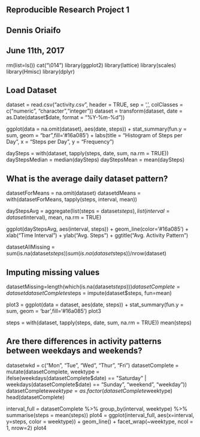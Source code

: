 ## Reproducible Research Project 1
## Dennis Oriaifo
## June 11th, 2017

rm(list=ls())
cat("\014")
library(ggplot2)
library(lattice)
library(scales)
library(Hmisc)
library(dplyr)

## Load Dataset
dataset = read.csv("activity.csv", header = TRUE, sep = ',', colClasses = c("numeric", "character","integer"))
dataset = transform(dataset, date = as.Date(dataset$date, format = "%Y-%m-%d"))

ggplot(data = na.omit(dataset), aes(date, steps)) + stat_summary(fun.y = sum, geom = "bar",fill='#16a085') +
  labs(title = "Histogram of Steps per Day", x = "Steps per Day", y = "Frequency")

daySteps = with(dataset, tapply(steps, date, sum, na.rm = TRUE))
dayStepsMedian = median(daySteps)
dayStepsMean = mean(daySteps)

## What is the average daily dataset pattern?
datasetForMeans = na.omit(dataset)
datasetdMeans = with(datasetForMeans, tapply(steps, interval, mean))

dayStepsAvg = aggregate(list(steps = dataset$steps), list(interval = dataset$interval), mean, na.rm = TRUE)

ggplot(dayStepsAvg, aes(interval, steps)) + geom_line(color='#16a085') + xlab("Time Interval") +
  ylab("Avg. Steps") + ggtitle("Avg. Activity Pattern") 


datasetAllMissing = sum(is.na(dataset$steps))
sum(is.na(dataset$steps))/nrow(dataset)

## Imputing missing values
datasetMissing=length(which(is.na(dataset$steps)))
datasetComplete = dataset
datasetComplete$steps = impute(dataset$steps, fun=mean)

plot3 = ggplot(data = dataset, aes(date, steps)) + stat_summary(fun.y = sum, geom =  'bar',fill='#16a085')
plot3

steps = with(dataset, tapply(steps, date, sum, na.rm = TRUE))
mean(steps)

## Are there differences in activity patterns between weekdays and weekends?
datasetwkd = c("Mon", "Tue", "Wed", "Thur", "Fri")
datasetComplete = mutate(datasetComplete, weektype = ifelse(weekdays(datasetComplete$date) == "Saturday" | weekdays(datasetComplete$date) == "Sunday", "weekend", "weekday"))
datasetComplete$weektype = as.factor(datasetComplete$weektype)
head(datasetComplete)

interval_full = datasetComplete %>% group_by(interval, weektype) %>% summarise(steps = mean(steps))
plot4 = ggplot(interval_full, aes(x=interval, y=steps, color = weektype)) +
  geom_line() + facet_wrap(~weektype, ncol = 1, nrow=2)
plot4
